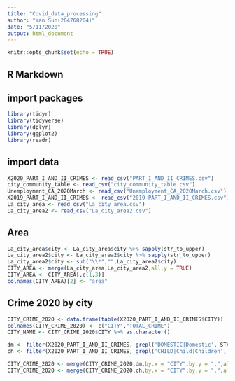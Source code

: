 ```yaml
---
title: "Covid_data_processing"
author: "Yan Sun(204768204)"
date: "5/11/2020"
output: html_document
---
```


```r
knitr::opts_chunk$set(echo = TRUE)
```

## R Markdown

## import packages

```r
library(tidyr)
library(tidyverse)
library(dplyr)
library(ggplot2)
library(readr)
```

## import data

```r
X2020_PART_I_AND_II_CRIMES <- read_csv("PART_I_AND_II_CRIMES.csv")
city_community_table <- read_csv("city_community_table.csv")
Unemployment_CA_2020March <- read_csv("Unemployment_CA_2020March.csv")
X2019_PART_I_AND_II_CRIMES <- read_csv("2019-PART_I_AND_II_CRIMES.csv")
La_city_area <- read_csv("La_city_area.csv")
La_city_area2 <- read_csv("La_city_area2.csv")
```

## Area

```r
La_city_area$city <- La_city_area$city %>% sapply(str_to_upper)
La_city_area2$city <- La_city_area2$city %>% sapply(str_to_upper)
La_city_area2$city <- sub("\\*","",La_city_area2$city)
CITY_AREA <- merge(La_city_area,La_city_area2,all.y = TRUE)
CITY_AREA <- CITY_AREA[,c(1,3)]
colnames(CITY_AREA)[2] <- "area"
```

## Crime 2020 by city
```r
CITY_CRIME_2020 <- data.frame(table(X2020_PART_I_AND_II_CRIMES$CITY))
colnames(CITY_CRIME_2020) <- c("CITY","TOTAL_CRIME")
CITY_NAME <- CITY_CRIME_2020$CITY %>% as.character()

dm <- filter(X2020_PART_I_AND_II_CRIMES, grepl('DOMESTIC|Domestic', STAT_DESC))$CITY %>% table() %>% data.frame()
ch <- filter(X2020_PART_I_AND_II_CRIMES, grepl('CHILD|Child|Children', STAT_DESC))$CITY %>% table() %>% data.frame()

CITY_CRIME_2020 <- merge(CITY_CRIME_2020,dm,by.x = "CITY",by.y = ".",all.x = TRUE)
CITY_CRIME_2020 <- merge(CITY_CRIME_2020,ch,by.x = "CITY",by.y = ".",all.x = TRUE)
```

